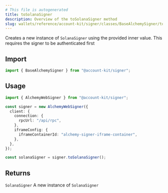 ```yaml
---
# This file is autogenerated
title: toSolanaSigner
description: Overview of the toSolanaSigner method
slug: wallets/reference/account-kit/signer/classes/BaseAlchemySigner/toSolanaSigner
---
```


Creates a new instance of `SolanaSigner` using the provided inner value.
This requires the signer to be authenticated first

## Import

```ts
import { BaseAlchemySigner } from "@account-kit/signer";
```

## Usage

```ts
import { AlchemyWebSigner } from "@account-kit/signer";

const signer = new AlchemyWebSigner({
  client: {
    connection: {
      rpcUrl: "/api/rpc",
    },
    iframeConfig: {
      iframeContainerId: "alchemy-signer-iframe-container",
    },
  },
});

const solanaSigner = signer.toSolanaSigner();
```

## Returns

`SolanaSigner`
A new instance of `SolanaSigner`
